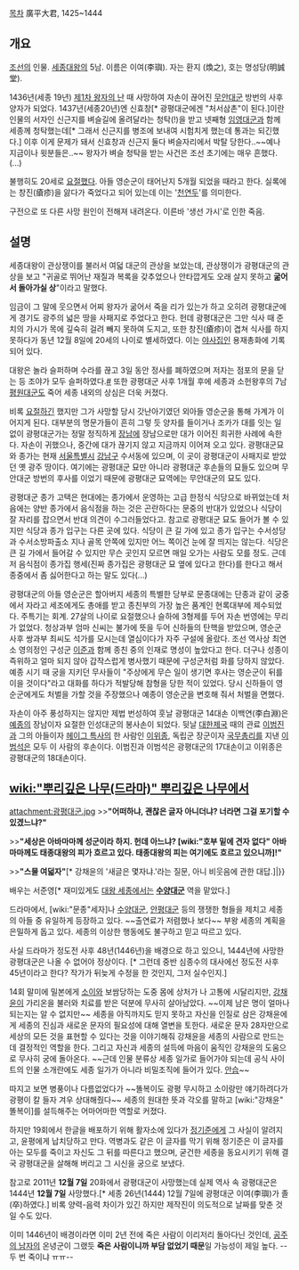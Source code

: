 [[목차]]
廣平大君, 1425~1444

== 개요 ==
[[조선]]의 인물. [[세종대왕]]의 5남. 이름은 이여(李璵). 자는 환지 (煥之), 호는 명성당(明誠堂).

1436년(세종 19년) [[제1차 왕자의 난]] 때 사망하여 자손이 끊어진 [[무안대군]] 방번의 사후양자가 되었다. 1437년(세종20년)엔 신효창[* 광평대군에겐 "처서삼촌"이 된다.]이란 인물의 서자인 신근지를 벼슬길에 올려달라는 청탁(!)을 받고 넷째형 [[임영대군]]과 함께 세종께 청탁했는데[* 그래서 신근지를 병조에 보내여 시험치게 했는데 통과는 되긴했다.] 이후 이게 문제가 돼서 신효창과 신근지 둘다 벼슬자리에서 박탈 당한다..~~예나 지금이나 윗분들은..~~ 왕자가 벼슬 청탁을 받는 사건은 조선 초기에는 매우 흔했다.(...)

불행히도 20세로 [[요절]]했다. 아들 영순군이 태어난지 5개월 되었을 때라고 한다. 실록에는 창진(瘡疹)을 앓다가 죽었다고 되어 있는데 이는 '[[천연두]]'를 의미한다.

구전으로 또 다른 사망 원인이 전해져 내려온다. 이른바 '생선 가시'로 인한 죽음.

== 설명 ==
세종대왕이 관상쟁이를 불러서 여덟 대군의 관상을 보았는데, 관상쟁이가 광평대군의 관상을 보고 "귀골로 뛰어난 재질과 복록을 갖추었으나 안타깝게도 오래 살지 못하고 '''굶어서 돌아가실 상'''"이라고 말했다.

임금이 그 말에 웃으면서 어찌 왕자가 굶어서 죽을 리가 있는가 하고 오히려 광평대군에게 경기도 광주의 넓은 땅을 사패지로 주었다고 한다. 헌데 광평대군은 그만 식사 때 준치의 가시가 목에 깊숙히 걸려 빼지 못하여 도지고, 또한 창진(瘡疹)이 겹쳐 식사를 하지 못하다가 동년 12월 8일에 20세의 나이로 별세하였다. 이는 [[야사]]집인 용재총화에 기록되어 있다.

대왕은 놀라 슬퍼하며 수라를 끊고 3일 동안 정사를 폐하였으며 저자는 점포의 문을 닫는 등 조야가 모두 슬퍼하였다.[http://pkp.or.kr/sub05/ #] 또한 광평대군 사후 1개월 후에 세종과 소헌왕후의 7남 [[평원대군]]도 죽어 세종 내외의 상심은 더욱 커졌다.

비록 [[요절]]하긴 했지만 그가 사망할 당시 갓난아기였던 외아들 영순군을 통해 가계가 이어지게 된다. 대부분의 명문가들이 흔히 그렇 듯 양자를 들이거나 조카가 대를 잇는 일 없이 광평대군가는 정말 정직하게 [[장남]]에 장남으로만 대가 이어진 희귀한 사례에 속한다. 자손이 귀했으나, 중간에 대가 끊기지 않고 지금까지 이어져 오고 있다. 광평대군묘와 종가는 현재 [[서울특별시]] [[강남구]] 수서동에 있으며, 이 곳이 광평대군이 사패지로 받았던 옛 광주 땅이다. 여기에는 광평대군 묘만 아니라 광평대군 후손들의 묘들도 있으며 무안대군 방번의 후사를 이었기 때문에 광평대군 묘역에는 무안대군의 묘도 있다. 

광평대군 종가 고택은 현대에는 종가에서 운영하는 고급 한정식 식당으로 바뀌었는데 처음에는 양반 종가에서 음식점을 하는 것은 곤란하다는 문중의 반대가 있었으나 식당이 잘 자리를 잡으면서 반대 의견이 수그러들었다고. 참고로 광평대군 묘도 들어가 볼 수 있지만 식당과 종가 입구는 다른 곳에 있다. 식당이 큰 길 가에 있고 종가 입구는 수서성당과 수서소방파출소 지나 골목 안쪽에 있지만 어느 쪽이건 눈에 잘 띄지는 않는다. 식당은 큰 길 가에서 들어갈 수 있지만 무슨 곳인지 모르면 매일 오가는 사람도 모를 정도. 근데 저 음식점이 종가집 행세(진짜 종가집은 광평대군 묘 옆에 있다고 한다)를 한다고 해서 종중에서 좀 싫어한다고 하는 말도 있다(...)

광평대군의 아들 영순군은 할아버지 세종의 특별한 당부로 문종대에는 단종과 같이 궁중에서 자라고 세조에게도 총애를 받고 종친부의 가장 높은 품계인 현록대부에 제수되었다. 주특기는 회계. 27살의 나이로 요절했으나 슬하에 3형제를 두어 자손 번영에는 무리가 없었다. 청상과부 엄마 신씨는 불가에 뜻을 두어 신하들의 탄핵을 받았으며, 영순군 사후 쌍과부 최씨도 석가를 모시는데 열심이다가 자주 구설에 올랐다. 조선 역사상 최연소 영의정인 구성군 [[이준]]과 함께 종친 중의 인재로 명성이 높았다고 한다. 더구나 성종이 즉위하고 얼마 되지 않아 갑작스럽게 병사했기 때문에 구성군처럼 화를 당하지 않았다. 예종 시기 때 궁을 지키던 무사들이 "주상에게 무슨 일이 생기면 후사는 영순군이 뒤를 이을 것이다"라고 대화를 하다가 적발당해 참형을 당한 적이 있었다. 당시 신하들이 영순군에게도 처벌을 가할 것을 주장했으나 예종이 영순군을 변호해 줘서 처벌을 면했다.

자손이 아주 풍성하지는 않지만 제법 번성하여 훗날 광평대군 14대손 이백연(李白淵)은 [[예종]]의 장남이자 요절한 인성대군의 봉사손이 되었다. 뒷날 [[대한제국]] 때의 관료 [[이범진]]과 그의 아들이자 [[헤이그 특사]]의 한 사람인 [[이위종]], 독립군 장군이자 [[국무총리]]를 지낸 [[이범석]]은 모두 이 사람의 후손이다. 이범진과 이범석은 광평대군의 17대손이고 이위종은 광평대군의 18대손이다. 

== [[wiki:"뿌리깊은 나무(드라마)" 뿌리깊은 나무]]에서 ==

attachment:광평대군.jpg
>>'''"어떠하냐, 괜찮은 글자 아니더냐? 너라면 그걸 포기할 수 있겠느냐?"'''

>>'''"세상은 아바마마께 성군이라 하지. 헌데 아느냐? [wiki:"호부 밑에 견자 없다" 아바마마께도 태종대왕의 피가 흐르고 있다. 태종대왕의 피는 여기에도 흐르고 있으니까]!"'''

>>'''"스물 여덟자"'''[* 강채윤의 '새글은 몇자냐.'라는 질문, 아니 비웃음에 관한 대답.]|}}

배우는 서준영[* 재미있게도 [[대왕 세종]]에서는 '''[[수양대군]]''' 역을 맡았다.]

드라마에서, [wiki:"문종"세자]나 [[수양대군]], [[안평대군]] 등의 쟁쟁한 형들을 제치고 세종의 아들 중 유일하게 등장하고 있다. ~~출연료가 저렴했나 보다~~ 부왕 세종의 계획을 은밀하게 돕고 있다. 세종의 이상한 행동에도 불구하고 믿고 따르고 있다. 

사실 드라마가 정도전 사후 48년(1446년)을 배경으로 하고 있으니, 1444년에 사망한 광평대군은 나올 수 없어야 정상이다. [* 그런데 중반 심종수의 대사에선 정도전 사후 45년이라고 한다? 작가가 뒤늦게 수정을 한 것인지, 그저 실수인지.]

14회 말미에 밀본에게 [[소이]]와 보쌈당하는 도중 몸에 상처가 나 고통에 시달리지만, [[강채윤]]이 가리온을 불러와 치료를 받은 덕분에 무사히 살아남았다. ~~이제 남은 명이 얼마나 되는지는 알 수 없지만~~ 세종을 아직까지도 믿지 못하고 자신을 인질로 삼은 강채윤에게 세종의 진심과 새로운 문자의 필요성에 대해 열변을 토한다. 새로운 문자 28자만으로 세상의 모든 것을 표현할 수 있다는 것을 이야기해줘 강채윤을 세종의 사람으로 만드는 데 결정적인 역할을 한다. 그리고 자신과 세종의 설득에 마음이 움직인 강채윤의 도움으로 무사히 궁에 돌아온다. ~~근데 인물 분류상 세종 일가로 들어가야 되는데 공식 사이트의 인물 소개란에도 세종 일가가 아니라 비밀조직에 들어가 있다. [[안습]]~~

따지고 보면 병풍이나 다름없었다가 ~~똘복이도 광평 무시하고 소이랑만 얘기하려다가 광평이 칼 들자 겨우 상대해줬다~~ 세종의 원대한 뜻과 각오를 말하고 [wiki:"강채윤" 똘복이]를 설득해주는 어마어마한 역할로 커졌다.

하지만 19회에서 한글을 배포하기 위해 활자소에 있다가 [[정기준]]에게 그 사실이 알려지고, 윤평에게 납치당하고 만다. 역병과도 같은 이 글자를 막기 위해 정기준은 이 글자를 아는 모두를 죽이고 자신도 그 뒤를 따른다고 했으며, 굳건한 세종을 동요시키기 위해 결국 광평대군을 살해해 버리고 그 시신을 궁으로 보냈다.

참고로 2011년 '''12월 7일''' 20화에서 광평대군이 사망했는데 실제 역사 속 광평대군은 1444년 '''12월 7일''' 사망했다.[* 세종 26년(1444) 12월 7일에 광평대군 이여(李璵)가 졸(卒)하였다.] 비록 양력-음력 차이가 있긴 하지만 제작진이 의도적으로 날짜를 맞춘 것일 수도 있다.

이미 1446년이 배경이라면 이미 2년 전에 죽은 사람이 이리저리 돌아다닌 것인데, [[공주의 남자]]의 온녕군이 그랬듯 '''죽은 사람이니까 부담 없었기 때문'''일 가능성이 제일 높다. --두 번 죽이냐 ㅠㅠ--
